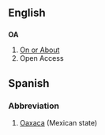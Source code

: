==English==
==={{initialism}}===
'''OA'''

#[[On or About]]
#Open Access

==Spanish==
===Abbreviation===
#[[Oaxaca]] (Mexican state)